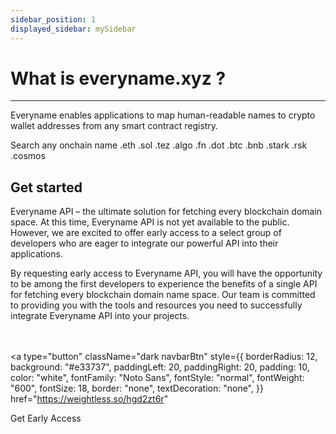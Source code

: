 ```yaml
---
sidebar_position: 1
displayed_sidebar: mySidebar
---
```


# What is everyname.xyz ?

---

Everyname enables applications to map human-readable names to crypto wallet addresses from any smart contract registry.

Search any onchain name .eth .sol .tez .algo .fn .dot .btc .bnb .stark .rsk .cosmos

## Get started

Everyname API – the ultimate solution for fetching every blockchain domain space. At this time, Everyname API is not yet available to the public. However, we are excited to offer early access to a select group of developers who are eager to integrate our powerful API into their applications.

By requesting early access to Everyname API, you will have the opportunity to be among the first developers to experience the benefits of a single API for fetching every blockchain domain name space. Our team is committed to providing you with the tools and resources you need to successfully integrate Everyname API into your projects.

<br></br>
<a
  type="button"
  className="dark navbarBtn"
  style={{
    borderRadius: 12,
    background: "#e33737",
    paddingLeft: 20,
    paddingRight: 20,
    padding: 10,
    color: "white",
    fontFamily: "Noto Sans",
    fontStyle: "normal",
    fontWeight: "600",
    fontSize: 18,
    border: "none",
    textDecoration: "none",
  }}
  href="https://weightless.so/hgd2zt6r"
>
  Get Early Access
</a>
